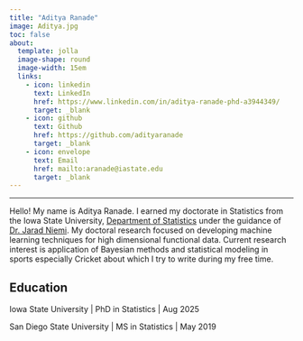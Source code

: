```yaml
---
title: "Aditya Ranade"
image: Aditya.jpg
toc: false
about:
  template: jolla
  image-shape: round
  image-width: 15em
  links:
    - icon: linkedin
      text: LinkedIn
      href: https://www.linkedin.com/in/aditya-ranade-phd-a3944349/
      target: _blank
    - icon: github
      text: Github
      href: https://github.com/adityaranade
      target: _blank
    - icon: envelope
      text: Email
      href: mailto:aranade@iastate.edu
      target: _blank
---
```


------------------------------------------------------------------------

::: {#hero-heading}
Hello! My name is Aditya Ranade. I earned my doctorate in Statistics from the Iowa State University, [Department of Statistics](https://www.stat.iastate.edu/){target="_blank"} under the guidance of [Dr. Jarad Niemi](https://www.stat.iastate.edu/people/jarad-niemi){target="_blank"}. My doctoral research focused on developing machine learning techniques for high dimensional functional data. Current research interest is application of Bayesian methods and statistical modeling in sports especially Cricket about which I try to write during my free time.

## Education

Iowa State University \| PhD in Statistics \| Aug 2025

San Diego State University \| MS in Statistics \| May 2019
:::

::: {style="text-align: justify"}
:::
